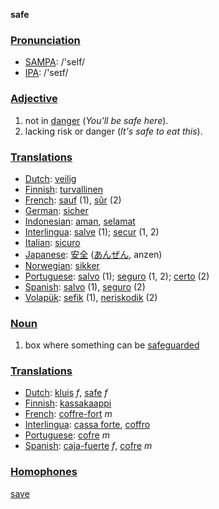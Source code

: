 '''safe'''

===[[Pronunciation]]===

*[[w:SAMPA|SAMPA]]: /'seIf/
*[[w:IPA|IPA]]: /'seɪf/

===[[Adjective]]===

# not in [[danger]]  (''You'll be safe here'').
# lacking risk or danger  (''It's safe to eat this'').

===[[Translation]]s===
*[[Dutch]]: [[veilig]]
*[[Finnish]]: [[turvallinen]]
*[[French]]: [[sauf]] (1), [[sûr]] (2)
*[[German]]: [[sicher]]
*[[Indonesian]]: [[aman]], [[selamat]]
*[[Interlingua]]: [[salve]] (1); [[secur]] (1, 2)
*[[Italian]]: [[sicuro]]
*[[Japanese]]: [[安全]] ([[あんぜん]], anzen)
*[[Norwegian]]: [[sikker]]
*[[Portuguese]]: [[salvo]] (1); [[seguro]] (1, 2); [[certo]] (2)
*[[Spanish]]: [[salvo]] (1), [[seguro]] (2)
*[[Volapük]]: [[sefik]] (1), [[neriskodik]] (2)

===[[Noun]]===

# box where something can be [[safeguard]]ed

===[[Translation]]s===
*[[Dutch]]: [[kluis]] ''f'', [[safe]] ''f''
*[[Finnish]]: [[kassakaappi]]
*[[French]]: [[coffre-fort]] ''m''
*[[Interlingua]]: [[cassa forte]], [[coffro]]
*[[Portuguese]]: [[cofre]] ''m''
*[[Spanish]]: [[caja-fuerte]] ''f'', [[cofre]] ''m''

===[[Homophones]]===

[[save]]